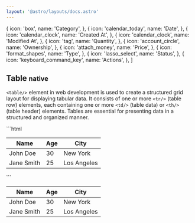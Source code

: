 ```yaml
---
layout: '@astro/layouts/docs.astro'
---
```


  {
    icon: 'box',
    name: 'Category',
  },
  {
    icon: 'calendar_today',
    name: 'Date',
  },
  {
    icon: 'calendar_clock',
    name: 'Created At',
  },
  {
    icon: 'calendar_clock',
    name: 'Modified At',
  },
  {
    icon: 'tag',
    name: 'Quantity',
  },
  {
    icon: 'account_circle',
    name: 'Ownership',
  },
  {
    icon: 'attach_money',
    name: 'Price',
  },
  {
    icon: 'format_shapes',
    name: 'Type',
  },
  {
    icon: 'lasso_select',
    name: 'Status',
  },
  {
    icon: 'keyboard_command_key',
    name: 'Actions',
  },
]

## Table <small class="clr-subtext txt-nm txt-lowercase"> native </small>

`<table/>` element in web development is used to create a structured 
grid layout for displaying tabular data. It consists of one or more 
`<tr/>` (table row) elements, each containing one or more `<td/>` (table data) 
or `<th/>` (table header) elements. Tables are essential for presenting 
data in a structured and organized manner.

<grid data-props="--2" class='outln outln-primary radius-3xs'>
  ```html
  <table>
    <thead>
      <tr>
        <th>Name</th>
        <th>Age</th>
        <th>City</th>
      </tr>
    </thead>
    <tbody>
      <tr>
        <td>John Doe</td>
        <td>30</td>
        <td>New York</td>
      </tr>
      <tr>
        <td>Jane Smith</td>
        <td>25</td>
        <td>Los Angeles</td>
      </tr>
    </tbody>
  </table>
  ```
  <column class='align-center[items] flex place-center p-5xl'>
    <table>
      <thead>
        <tr>
          <th>Name</th>
          <th>Age</th>
          <th>City</th>
        </tr>
      </thead>
      <tbody>
        <tr>
          <td>John Doe</td>
          <td>30</td>
          <td>New York</td>
        </tr>
        <tr>
          <td>Jane Smith</td>
          <td>25</td>
          <td>Los Angeles</td>
        </tr>
      </tbody>
    </table>
  </column>
</grid>
